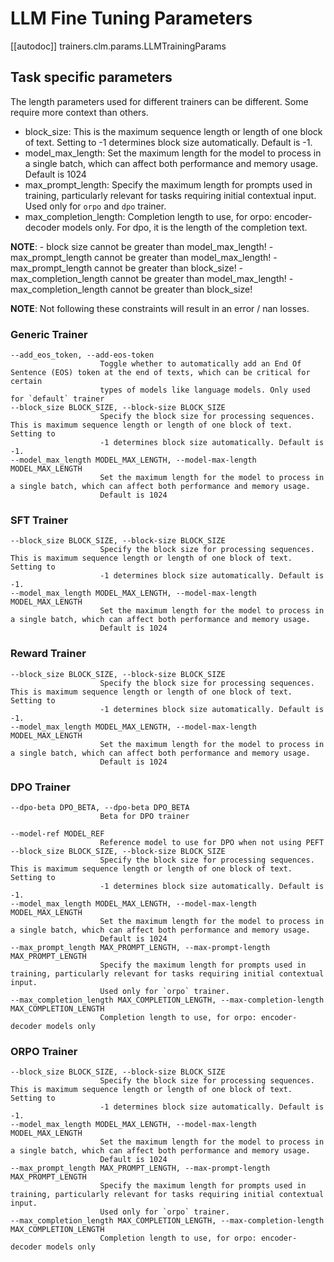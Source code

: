 # LLM Fine Tuning Parameters

[[autodoc]] trainers.clm.params.LLMTrainingParams

## Task specific parameters


The length parameters used for different trainers can be different. Some require more context than others.

- block_size: This is the maximum sequence length or length of one block of text. Setting to -1 determines block size automatically. Default is -1.
- model_max_length: Set the maximum length for the model to process in a single batch, which can affect both performance and memory usage. Default is 1024
- max_prompt_length: Specify the maximum length for prompts used in training, particularly relevant for tasks requiring initial contextual input. Used only for `orpo` and `dpo` trainer.
- max_completion_length: Completion length to use, for orpo: encoder-decoder models only. For dpo, it is the length of the completion text.

**NOTE**:
    - block size cannot be greater than model_max_length!
    - max_prompt_length cannot be greater than model_max_length!
    - max_prompt_length cannot be greater than block_size!
    - max_completion_length cannot be greater than model_max_length!
    - max_completion_length cannot be greater than block_size!

**NOTE**: Not following these constraints will result in an error / nan losses.

### Generic Trainer

```
--add_eos_token, --add-eos-token
                    Toggle whether to automatically add an End Of Sentence (EOS) token at the end of texts, which can be critical for certain
                    types of models like language models. Only used for `default` trainer
--block_size BLOCK_SIZE, --block-size BLOCK_SIZE
                    Specify the block size for processing sequences. This is maximum sequence length or length of one block of text. Setting to
                    -1 determines block size automatically. Default is -1.
--model_max_length MODEL_MAX_LENGTH, --model-max-length MODEL_MAX_LENGTH
                    Set the maximum length for the model to process in a single batch, which can affect both performance and memory usage.
                    Default is 1024
```

### SFT Trainer

```
--block_size BLOCK_SIZE, --block-size BLOCK_SIZE
                    Specify the block size for processing sequences. This is maximum sequence length or length of one block of text. Setting to
                    -1 determines block size automatically. Default is -1.
--model_max_length MODEL_MAX_LENGTH, --model-max-length MODEL_MAX_LENGTH
                    Set the maximum length for the model to process in a single batch, which can affect both performance and memory usage.
                    Default is 1024
```

### Reward Trainer

```
--block_size BLOCK_SIZE, --block-size BLOCK_SIZE
                    Specify the block size for processing sequences. This is maximum sequence length or length of one block of text. Setting to
                    -1 determines block size automatically. Default is -1.
--model_max_length MODEL_MAX_LENGTH, --model-max-length MODEL_MAX_LENGTH
                    Set the maximum length for the model to process in a single batch, which can affect both performance and memory usage.
                    Default is 1024
```

### DPO Trainer

```
--dpo-beta DPO_BETA, --dpo-beta DPO_BETA
                    Beta for DPO trainer

--model-ref MODEL_REF
                    Reference model to use for DPO when not using PEFT
--block_size BLOCK_SIZE, --block-size BLOCK_SIZE
                    Specify the block size for processing sequences. This is maximum sequence length or length of one block of text. Setting to
                    -1 determines block size automatically. Default is -1.
--model_max_length MODEL_MAX_LENGTH, --model-max-length MODEL_MAX_LENGTH
                    Set the maximum length for the model to process in a single batch, which can affect both performance and memory usage.
                    Default is 1024
--max_prompt_length MAX_PROMPT_LENGTH, --max-prompt-length MAX_PROMPT_LENGTH
                    Specify the maximum length for prompts used in training, particularly relevant for tasks requiring initial contextual input.
                    Used only for `orpo` trainer.
--max_completion_length MAX_COMPLETION_LENGTH, --max-completion-length MAX_COMPLETION_LENGTH
                    Completion length to use, for orpo: encoder-decoder models only
```

### ORPO Trainer

```
--block_size BLOCK_SIZE, --block-size BLOCK_SIZE
                    Specify the block size for processing sequences. This is maximum sequence length or length of one block of text. Setting to
                    -1 determines block size automatically. Default is -1.
--model_max_length MODEL_MAX_LENGTH, --model-max-length MODEL_MAX_LENGTH
                    Set the maximum length for the model to process in a single batch, which can affect both performance and memory usage.
                    Default is 1024
--max_prompt_length MAX_PROMPT_LENGTH, --max-prompt-length MAX_PROMPT_LENGTH
                    Specify the maximum length for prompts used in training, particularly relevant for tasks requiring initial contextual input.
                    Used only for `orpo` trainer.
--max_completion_length MAX_COMPLETION_LENGTH, --max-completion-length MAX_COMPLETION_LENGTH
                    Completion length to use, for orpo: encoder-decoder models only
```
